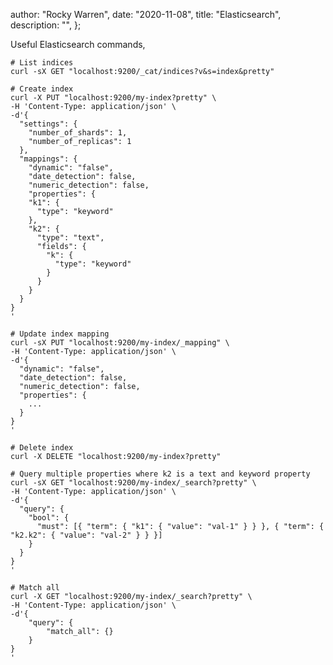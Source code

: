 
  author: "Rocky Warren",
  date: "2020-11-08",
  title: "Elasticsearch",
  description: "",
};


Useful Elasticsearch commands,

```shell
# List indices
curl -sX GET "localhost:9200/_cat/indices?v&s=index&pretty"

# Create index
curl -X PUT "localhost:9200/my-index?pretty" \
-H 'Content-Type: application/json' \
-d'{
  "settings": {
    "number_of_shards": 1,
    "number_of_replicas": 1
  },
  "mappings": {
    "dynamic": "false",
    "date_detection": false,
    "numeric_detection": false,
    "properties": {
    "k1": {
      "type": "keyword"
    },
    "k2": {
      "type": "text",
      "fields": {
        "k": {
          "type": "keyword"
        }
      }
    }
  }
}
'

# Update index mapping
curl -sX PUT "localhost:9200/my-index/_mapping" \
-H 'Content-Type: application/json' \
-d'{
  "dynamic": "false",
  "date_detection": false,
  "numeric_detection": false,
  "properties": {
    ...
  }
}
'

# Delete index
curl -X DELETE "localhost:9200/my-index?pretty"

# Query multiple properties where k2 is a text and keyword property
curl -sX GET "localhost:9200/my-index/_search?pretty" \
-H 'Content-Type: application/json' \
-d'{
  "query": {
    "bool": {
      "must": [{ "term": { "k1": { "value": "val-1" } } }, { "term": { "k2.k2": { "value": "val-2" } } }]
    }
  }
}
'

# Match all
curl -X GET "localhost:9200/my-index/_search?pretty" \
-H 'Content-Type: application/json' \
-d'{
    "query": {
        "match_all": {}
    }
}
'
```
